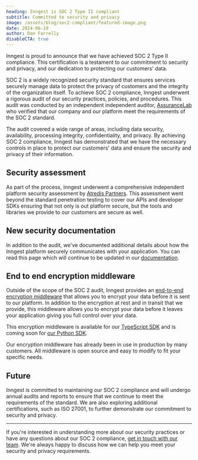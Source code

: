 ```yaml
---
heading: Inngest is SOC 2 Type II compliant
subtitle: Committed to security and privacy
image: /assets/blog/soc2-compliant/featured-image.png
date: 2024-06-19
author: Dan Farrelly
disableCTA: true
---
```


Inngest is proud to announce that we have achieved SOC 2 Type II compliance. This certification is a testament to our commitment to security and privacy, and our dedication to protecting our customers' data.

SOC 2 is a widely recognized security standard that ensures services securely manage data to protect the privacy of customers and the integrity of the organization itself. To achieve SOC 2 compliance, Inngest underwent a rigorous audit of our security practices, policies, and procedures. This audit was conducted by an independent independent auditor, [AssuranceLab](https://www.assurancelab.cpa/) who verified that our company and our platform meet the requirements of the SOC 2 standard.

The audit covered a wide range of areas, including data security, availability, processing integrity, confidentiality, and privacy. By achieving SOC 2 compliance, Inngest has demonstrated that we have the necessary controls in place to protect our customers' data and ensure the security and privacy of their information.

## Security assessment

As part of the process, Inngest underwent a comprehensive independent platform security assessment by [Atredis Partners](https://www.atredis.com/). This assessment went beyond the standard penetration testing to cover our APIs and developer SDKs ensuring that not only is out platform secure, but the tools and libraries we provide to our customers are secure as well.

## New security documentation

In addition to the audit, we've documented additional details about how the Inngest platform securely communicates with your application. You can read this page which will continue to be updated in our [documentation](/docs/learn/security?ref=blog-soc2).

## End to end encryption middleware

Outside of the scope of the SOC 2 audit, Inngest provides an [end-to-end encryption middleware](/docs/learn/security?ref=blog-soc2#end-to-end-encryption) that allows you to encrypt your data before it is sent to our platform. In addition to the encryption at rest and in transit that we provide, this middleware allows you to encrypt your data before it leaves your application giving you full control over your data.

This encryption middleware is available for our [TypeScript SDK](https://github.com/inngest/inngest-js/tree/main/packages/middleware-encryption) and is coming soon for [our Python SDK](/docs/reference/python/middleware/overview).

Our encryption middleware has already been in use in production by many customers. All middleware is open source and easy to modify to fit your specific needs.

## Future

Inngest is committed to maintaining our SOC 2 compliance and will undergo annual audits and reports to ensure that we continue to meet the requirements of the standard. We are also exploring additional certifications, such as ISO 27001, to further demonstrate our commitment to security and privacy.

---

If you're interested in understanding more about our security practices or have any questions about our SOC 2 compliance, [get in touch with our team](/contact?ref=blog-soc2). We're always happy to discuss how we can help you meet your security and privacy requirements.
